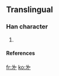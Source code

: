 ==Translingual==

===Han character===
{{Han char|rn=|rad=亅|as=03|sn=4|four=|canj=戈弓弓竹 (INNH)}}

# {{defn|Han}}

====References====
{{Han ref|kx=0085.191|dkj=|dj=|hdz=|uh=3427|ud=13351|bh=|bd=}}



[[fr:㐧]]
[[ko:㐧]]